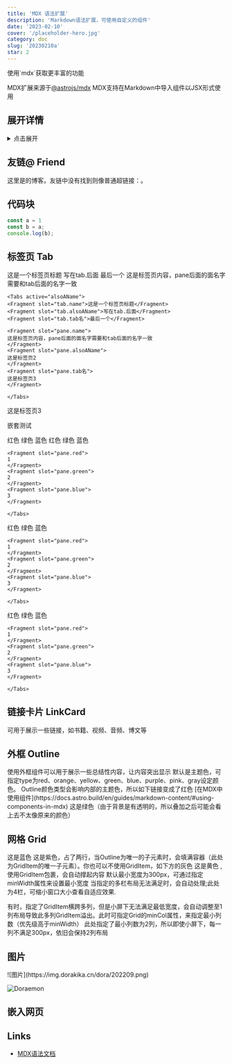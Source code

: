 ```yaml
---
title: 'MDX 语法扩展'
description: 'Markdown语法扩展，可使用自定义的组件'
date: '2023-02-10'
cover: '/placeholder-hero.jpg'
category: doc
slug: '20230210a'
star: 2
---
```


<Outline title="建议">
使用`mdx`获取更丰富的功能

MDX扩展来源于[@astrojs/mdx](https://docs.astro.build/en/guides/integrations-guide/mdx/)
MDX支持在Markdown中导入组件以JSX形式使用
</Outline>

## 展开详情

<details>
 <summary>点击展开</summary>
展开之后即可看到这段内容
> 看到了吗？
</details>


## 友链@ Friend

这里是<Friend name="dorakika" />的博客。友链中没有找到则像普通超链接：<Friend name="某人" link="https://dorakika.cn" />。

## 代码块

```js
const a = 1
const b = a;
console.log(b);
```

## 标签页 Tab

<Tabs active="alsoAName" color="purple">
<Fragment slot="tab.name">这是一个标签页标题</Fragment>
<Fragment slot="tab.alsoAName">写在tab.后面</Fragment>
<Fragment slot="tab.tab名">最后一个</Fragment>

<Fragment slot="pane.name">
这是标签页内容，pane后面的面名字需要和tab后面的名字一致
</Fragment>
<Fragment slot="pane.alsoAName">

```mdx
<Tabs active="alsoAName">
<Fragment slot="tab.name">这是一个标签页标题</Fragment>
<Fragment slot="tab.alsoAName">写在tab.后面</Fragment>
<Fragment slot="tab.tab名">最后一个</Fragment>

<Fragment slot="pane.name">
这是标签页内容，pane后面的面名字需要和tab后面的名字一致
</Fragment>
<Fragment slot="pane.alsoAName">
这是标签页2
</Fragment>
<Fragment slot="pane.tab名">
这是标签页3
</Fragment>

</Tabs>
```

</Fragment>
<Fragment slot="pane.tab名">
这是标签页3
</Fragment>

</Tabs>

嵌套测试

<Tabs active="red">
<Fragment slot="tab.red">红色</Fragment>
<Fragment slot="tab.green">绿色</Fragment>
<Fragment slot="tab.blue">蓝色</Fragment>

<Fragment slot="pane.red">
    <Tabs active="red" color="red">
    <Fragment slot="tab.red">红色</Fragment>
    <Fragment slot="tab.green">绿色</Fragment>
    <Fragment slot="tab.blue">蓝色</Fragment>

    <Fragment slot="pane.red">
    1
    </Fragment>
    <Fragment slot="pane.green">
    2
    </Fragment>
    <Fragment slot="pane.blue">
    3
    </Fragment>

    </Tabs>
</Fragment>
<Fragment slot="pane.green">
    <Tabs active="green" color="green">
    <Fragment slot="tab.red">红色</Fragment>
    <Fragment slot="tab.green">绿色</Fragment>
    <Fragment slot="tab.blue">蓝色</Fragment>

    <Fragment slot="pane.red">
    1
    </Fragment>
    <Fragment slot="pane.green">
    2
    </Fragment>
    <Fragment slot="pane.blue">
    3
    </Fragment>

    </Tabs>
</Fragment>
<Fragment slot="pane.blue">
    <Tabs active="blue" color="blue">
    <Fragment slot="tab.red">红色</Fragment>
    <Fragment slot="tab.green">绿色</Fragment>
    <Fragment slot="tab.blue">蓝色</Fragment>

    <Fragment slot="pane.red">
    1
    </Fragment>
    <Fragment slot="pane.green">
    2
    </Fragment>
    <Fragment slot="pane.blue">
    3
    </Fragment>

    </Tabs>
</Fragment>

</Tabs>

## 链接卡片 LinkCard

可用于展示一些链接，如书籍、视频、音频、博文等


<LinkCard
    name="DORAKIKA"
    description="这里是DORAKIKA"
    cover="https://q.qlogo.cn/g?b=qq&nk=1633198089&s=100"
    link="https://dorakika.cn"
    link_text="前往"
    color="purple"
/>
<Grid col={2} minWidth="480px">
<GridItem>
<LinkCard
    name="grid布局实现自适应分栏组件"
    author="DORAKIKA"
    description="需求来自于博客写作的自定义组件，想实现一个用于分栏展示的组件，综合考虑之后选择了实现一个grid布局组件（除了实现基本的分栏外，还可用于其他常见grid布局）"
    cover="https://img.dorakika.cn/md/20230407.webp"
    link="https://blog.dorakika.cn/post/20230407"
    link_text="阅读"
    color="blue"
/>
</GridItem>
<GridItem>
<LinkCard
    name="云彩收集者手册"
    author="加文·普雷特·平尼"
    description="《云彩收集者手册》介绍了46种云彩和大气光学现象，并且收录了全世界云彩爱好者拍摄的百余幅精彩摄影作品。"
    cover="https://images.weserv.nl/?url=https://img9.doubanio.com/view/subject/s/public/s29702964.jpg"
    link="https://book.douban.com/subject/27624390/"
    link_text="查看"
    comment="自然是一朵多变的云，始终一样，却从不一样"
    color="orange"
/>
</GridItem>
</Grid>


## 外框 Outline

<Outline title="说明">
使用外框组件可以用于展示一些总结性内容，让内容突出显示
</Outline>

<Outline type="red" title="主题色">
    默认是主题色，可指定type为red、orange、yellow、green、blue、purple、pink、gray设定颜色。
    Outline颜色类型会影响内部的主题色，所以如下链接变成了红色
    [在MDX中使用组件](https://docs.astro.build/en/guides/markdown-content/#using-components-in-mdx)
    <Outline type="green" title="嵌套">
    这是绿色（由于背景是有透明的，所以叠加之后可能会看上去不太像原来的颜色）
</Outline>

</Outline>

## 网格 Grid

<Grid col={2}>


<GridItem>
<Outline type="blue">
这是蓝色
</Outline>
</GridItem>

<GridItem rowSpan={2} colSpan={1}>
<Outline type="purple" title="关于Outline">
这是紫色，占了两行，当Outline为唯一的子元素时，会填满容器（此处为GridItem的唯一子元素）。你也可以不使用GridItem，如下方的灰色
</Outline>
</GridItem>

<GridItem>
<Outline type="yellow">
这是黄色 ,使用GridItem包裹，会自动撑起内容
</Outline>
</GridItem>

</Grid>


<Grid col={4} minCol={2}>
<GridItem>
<Outline type="orange" title="橙色">
默认最小宽度为300px，可通过指定minWidth属性来设置最小宽度
</Outline>
</GridItem>
<GridItem colSpan={2}>
<Outline type="pink" title="粉色">
当指定的多栏布局无法满足时，会自动处理;此处为4栏，可缩小窗口大小查看自适应效果.

有时，指定了GridItem横跨多列，但是小屏下无法满足最低宽度，会自动调整至1列布局导致此多列GridItem溢出。此时可指定Grid的minCol属性，来指定最小列数（优先级高于minWidth）
</Outline>
</GridItem>
<Outline type="gray" title="灰色">
此处指定了最小列数为2列，所以即使小屏下，每一列不满足300px，依旧会保持2列布局
</Outline>
</Grid>

## 图片


<Grid col={2}>
![图片](https://img.dorakika.cn/dora/202209.png)

![Doraemon](https://img.dorakika.cn/dora/202210.png)
</Grid>


## 嵌入网页
<Website src="https://1024code.com/embed-ide/@DORAKIKA/51kpone" link={false} />


## Links

- [MDX语法文档](https://mdxjs.com/docs/what-is-mdx)
